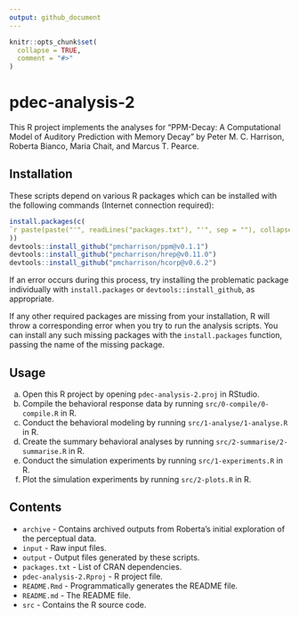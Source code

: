 ```yaml
---
output: github_document
---
```


<!-- README.md is generated from README.Rmd. Please edit that file -->

```r
knitr::opts_chunk$set(
  collapse = TRUE,
  comment = "#>"
)
```

# pdec-analysis-2

This R project implements the analyses for 
"PPM-Decay: A Computational Model of Auditory Prediction with Memory Decay"
by Peter M. C. Harrison, Roberta Bianco, Maria Chait, and Marcus T. Pearce.

## Installation

These scripts depend on various R packages which can be installed 
with the following commands (Internet connection required):

```r
install.packages(c(
`r paste(paste("'", readLines("packages.txt"), "'", sep = ""), collapse = ",\n ")`
))
devtools::install_github("pmcharrison/ppm@v0.1.1")
devtools::install_github("pmcharrison/hrep@v0.11.0")
devtools::install_github("pmcharrison/hcorp@v0.6.2")
```

If an error occurs during this process, try installing the problematic package
individually with `install.packages` or `devtools::install_github`, as
appropriate.

If any other required packages are missing from your installation, R will throw
a corresponding error when you try to run the analysis scripts. You can install
any such missing packages with the `install.packages` function, passing the name
of the missing package.

## Usage

a) Open this R project by opening `pdec-analysis-2.proj` in RStudio.
b) Compile the behavioral response data by running `src/0-compile/0-compile.R` in R.
c) Conduct the behavioral modeling by running `src/1-analyse/1-analyse.R` in R.
d) Create the summary behavioral analyses by running `src/2-summarise/2-summarise.R` in R.
e) Conduct the simulation experiments by running `src/1-experiments.R` in R.
f) Plot the simulation experiments by running `src/2-plots.R` in R.

## Contents

- `archive` - Contains archived outputs from Roberta's initial exploration of the perceptual data.
- `input` - Raw input files.
- `output` - Output files generated by these scripts.
- `packages.txt` - List of CRAN dependencies.
- `pdec-analysis-2.Rproj` - R project file.
- `README.Rmd` - Programmatically generates the README file.
- `README.md` - The README file.
- `src` - Contains the R source code.
